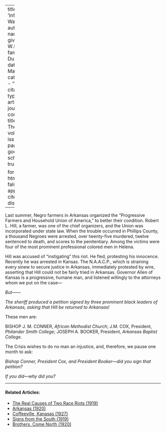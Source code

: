 
---
title: 'Information Wanted'
author:
  - name:
      given: W.E.B.
      family: Du Bois
date: Mar. 1920
categories: 
  - ""
citation: 
  type: article-journal
  container-title: The Crisis
  volume: 19
  issue: 5
  page: 235
google-scholar: true

format:
  html:
    toc: false
    appendix-cite-as: display
---



Last summer, Negro farmers in Arkansas organized the "Progressive
Farmers and Household Union of America," to better their condition.
Robert L. Hill, a farmer, was one of the chief organizers, and the Union
was incorporated under state law. When the trouble occurred in Phillips
County, a thousand Negroes were arrested, over twenty-five murdered,
twelve sentenced to death, and scores to the penitentiary. Among the
victims were four of the most prominent professional colored men in
Helena.

Hill was accused of "instigating" this riot. He fled, protesting his
innocence. Recently he was arrested in Kansas. The N.A.A.C.P., which
is straining every sinew to secure justice in Arkansas, immediately
protested by wire, asserting that Hill could not be fairly tried in
Arkansas. Governor Allen of Kansas is a progressive, humane man, and
listened willingly to the attorneys whom we put on the case---

*But------*

*The sheriff produced a petition signed by three prominent black leaders of Arkansas, asking that Hill be returned to Arkansas!*

These men are:

BISHOP J. M. CONNER, *African Methodist Church*; J.M. COX, President, *Philander Smith College*; JOSEPH A. BOOKER, President, *Arkansas Baptist College*.

<span class="small-caps">The Crisis</span> wishes to do no man an injustice, and, therefore, we pause one month to ask:

*Bishop Conner, President Cox, and President Booker---did you sign that petition?*

*If you did---why did you?*

<!-- Similar articles start here -->

<hr>
#### Related Articles:

* [The Real Causes of Two Race Riots (1919)](/Volumes/19/02/real_causes.html)
* [Arkansas (1920)](/Volumes/19/04/arkansas.html)
* [Coffeeville, Kanasas (1927)](/Volumes/34/05/coffeville_kansas.html)
* [Signs from the South (1919)](/Volumes/18/05/signs_from_south.html)
* [Brothers, Come North (1920)](/Volumes/19/03/brothers_come_north.html)

<!-- Similar articles end here -->